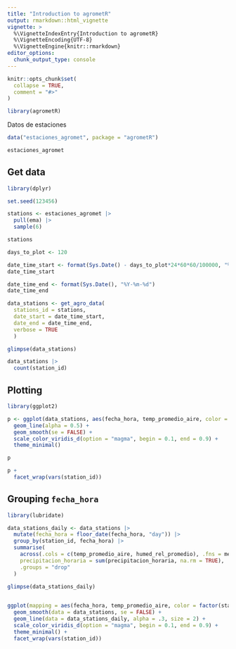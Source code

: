 ```yaml
---
title: "Introduction to agrometR"
output: rmarkdown::html_vignette
vignette: >
  %\VignetteIndexEntry{Introduction to agrometR}
  %\VignetteEncoding{UTF-8}
  %\VignetteEngine{knitr::rmarkdown}
editor_options: 
  chunk_output_type: console
---
```


```r
knitr::opts_chunk$set(
  collapse = TRUE,
  comment = "#>"
)
```

```r
library(agrometR)
```


Datos de estaciones

```r
data("estaciones_agromet", package = "agrometR")

estaciones_agromet
```

## Get data

```r
library(dplyr)

set.seed(123456)

stations <- estaciones_agromet |> 
  pull(ema) |> 
  sample(6)

stations

days_to_plot <- 120

date_time_start <- format(Sys.Date() - days_to_plot*24*60*60/100000, "%Y-%m-%d")
date_time_start

date_time_end <- format(Sys.Date(), "%Y-%m-%d")
date_time_end

data_stations <- get_agro_data(
  stations_id = stations, 
  date_start = date_time_start,
  date_end = date_time_end,
  verbose = TRUE  
  )

glimpse(data_stations)

data_stations |> 
  count(station_id)
```

## Plotting

```r
library(ggplot2)

p <- ggplot(data_stations, aes(fecha_hora, temp_promedio_aire, color = factor(station_id), group = station_id)) +
  geom_line(alpha = 0.5) +
  geom_smooth(se = FALSE) +
  scale_color_viridis_d(option = "magma", begin = 0.1, end = 0.9) +
  theme_minimal()

p

p +
  facet_wrap(vars(station_id))
```

## Grouping `fecha_hora`

```r
library(lubridate)

data_stations_daily <- data_stations |> 
  mutate(fecha_hora = floor_date(fecha_hora, "day")) |> 
  group_by(station_id, fecha_hora) |> 
  summarise(
    across(.cols = c(temp_promedio_aire, humed_rel_promedio), .fns = mean, na.rm = TRUE),
    precipitacion_horaria = sum(precipitacion_horaria, na.rm = TRUE),
    .groups = "drop"
  )

glimpse(data_stations_daily)
  

ggplot(mapping = aes(fecha_hora, temp_promedio_aire, color = factor(station_id), group = station_id)) +
  geom_smooth(data = data_stations, se = FALSE) +
  geom_line(data = data_stations_daily, alpha = .3, size = 2) +
  scale_color_viridis_d(option = "magma", begin = 0.1, end = 0.9) +
  theme_minimal() +
  facet_wrap(vars(station_id))
```


